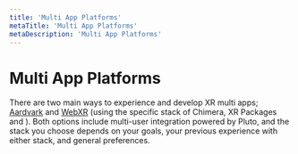 ```yaml
---
title: 'Multi App Platforms'
metaTitle: 'Multi App Platforms'
metaDescription: 'Multi App Platforms'
---
```


# Multi App Platforms

There are two main ways to experience and develop XR multi apps; [Aardvark](./tools/tb_aardvark) and [WebXR](./tools/tb_webxr) (using the specific stack of Chimera, XR Packages and ).
Both options include multi-user integration powered by Pluto, and the stack you choose depends on your goals, your previous experience with either stack, and general preferences.

